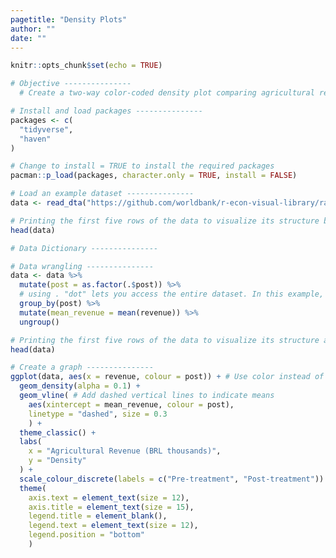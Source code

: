 ```yaml
---
pagetitle: "Density Plots"
author: ""
date: ""
---
```



```r
knitr::opts_chunk$set(echo = TRUE)
```

```r
# Objective ---------------
  # Create a two-way color-coded density plot comparing agricultural revenue before and after treatment

# Install and load packages ---------------
packages <- c(
  "tidyverse",
  "haven"
)

# Change to install = TRUE to install the required packages
pacman::p_load(packages, character.only = TRUE, install = FALSE)

# Load an example dataset ---------------
data <- read_dta("https://github.com/worldbank/r-econ-visual-library/raw/master/Library/Data/DensityPlotAverage.dta")

# Printing the first five rows of the data to visualize its structure before data wrangling
head(data)

# Data Dictionary ---------------

# Data wrangling ---------------
data <- data %>%
  mutate(post = as.factor(.$post)) %>% 
  # using . "dot" lets you access the entire dataset. In this example, . refers to the data and .$post refers to the post variable in the entire dataset
  group_by(post) %>%
  mutate(mean_revenue = mean(revenue)) %>%
  ungroup()

# Printing the first five rows of the data to visualize its structure after data wrangling
head(data)

# Create a graph ---------------
ggplot(data, aes(x = revenue, colour = post)) + # Use color instead of fill for the density plot
  geom_density(alpha = 0.1) +
  geom_vline( # Add dashed vertical lines to indicate means
    aes(xintercept = mean_revenue, colour = post), 
    linetype = "dashed", size = 0.3
    ) +
  theme_classic() +
  labs(
    x = "Agricultural Revenue (BRL thousands)",
    y = "Density"
  ) +
  scale_colour_discrete(labels = c("Pre-treatment", "Post-treatment")) +
  theme(
    axis.text = element_text(size = 12),
    axis.title = element_text(size = 15),
    legend.title = element_blank(),
    legend.text = element_text(size = 12),
    legend.position = "bottom"
    )
```

